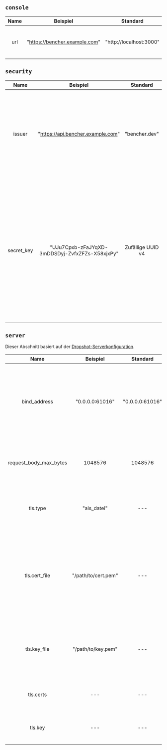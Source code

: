 ## `console`

| Name  |           Beispiel            |        Standard         | Erforderlich |                    Beschreibung                    |
| :---: | :---------------------------: | :---------------------: | :----------: | :------------------------------------------------: |
|  url  | "https://bencher.example.com" | "http://localhost:3000" |      Ja      | Legt die URL für den Bencher UI-Konsolenhost fest. |

## `security`

|    Name    |                    Beispiel                    |     Standard      | Erforderlich |                                                                                                                                                                 Beschreibung                                                                                                                                                                 |
| :--------: | :--------------------------------------------: | :---------------: | :----------: | :------------------------------------------------------------------------------------------------------------------------------------------------------------------------------------------------------------------------------------------------------------------------------------------------------------------------------------------: |
|   issuer   |       "https://api.bencher.example.com"        |   "bencher.dev"   |     Nein     |                                                                                         Gibt den JWT (JSON Web Token) Aussteller an. **WARNUNG** Änderungen dieses Wertes führen dazu, dass alle zuvor generierten JWTs nicht mehr validiert werden.                                                                                         |
| secret_key | "UJu7Cpxb-zFaJYqXD-3mDDSDyj-ZvfxZFZs-X58xjxPy" | Zufällige UUID v4 |      Ja      | Gibt den Schlüssel an, der zur Generierung aller Tokens verwendet wird. **ES SOLLTE SEHR SICHER SEIN!** Der Standardwert ist eine zufällig generierte [UUID v4](https://de.wikipedia.org/wiki/Universally_Unique_Identifier#Version_4_(random)). Jedes Mal, wenn es protokolliert wird, wird es als `************` verschleiert dargestellt. |

## `server`

Dieser Abschnitt basiert auf der [Dropshot-Serverkonfiguration](https://github.com/oxidecomputer/dropshot/tree/v0.9.0#dropshot-servers).

|          Name          |      Beispiel       |    Standard     |         Erforderlich         |                                                                                                                                                      Beschreibung                                                                                                                                                      |
| :--------------------: | :-----------------: | :-------------: | :--------------------------: | :--------------------------------------------------------------------------------------------------------------------------------------------------------------------------------------------------------------------------------------------------------------------------------------------------------------------: |
|      bind_address      |   "0.0.0.0:61016"   | "0.0.0.0:61016" |              Ja              |                                              Legt fest, dass der Server an die angegebene IP-Adresse und den TCP-Port gebunden sein sollte. Im Allgemeinen können Server an mehr als eine IP-Adresse und Port gebunden sein, dies wird jedoch (noch?) nicht unterstützt.                                               |
| request_body_max_bytes |       1048576       |     1048576     |              Ja              |                                                                                           Gibt die maximale Anzahl von Bytes an, die in einem Anforderungskörper zulässig sind. Größere Anfragen erhalten einen 400 Fehler.                                                                                            |
|        tls.type        |     "als_datei"     |       ---       |             Nein             |                                                                                         Gibt an, ob und wie TLS-Zertifikat- und Schlüsselinformationen bereitgestellt werden. Gültige Werte sind "als_datei" und "als_bytes".                                                                                          |
|     tls.cert_file      | "/path/to/cert.pem" |       ---       | Nur wenn tls.type = as_file  | Gibt den Pfad zu einer PEM-Datei an, die eine Zertifikatskette enthält, mit der sich der Server identifiziert. Das erste Zertifikat ist das End-Entity-Zertifikat und die verbleibenden sind Zwischenzertifikate auf dem Weg zu einer vertrauenswürdigen CA. Wenn angegeben, hört der Server nur auf TLS-Verbindungen. |
|      tls.key_file      | "/path/to/key.pem"  |       ---       | Nur wenn tls.type = as_file  |                                                                  Gibt den Pfad zu einer PEM-kodierten PKCS #8-Datei an, die den privaten Schlüssel enthält, den der Server verwenden wird. Wenn angegeben, hört der Server nur auf TLS-Verbindungen.                                                                   |
|       tls.certs        |         ---         |       ---       | Nur wenn tls.type = as_bytes |                                                                                                              Identisch mit tls.cert_file, jedoch als Array von Bytes von Zertifikatsdaten bereitgestellt.                                                                                                              |
|        tls.key         |         ---         |       ---       | Nur wenn tls.type = as_bytes |                                                                                                               Identisch mit tls.key_file, jedoch als Array von Bytes von Schlüsseldaten bereitgestellt.                                                                                                                |